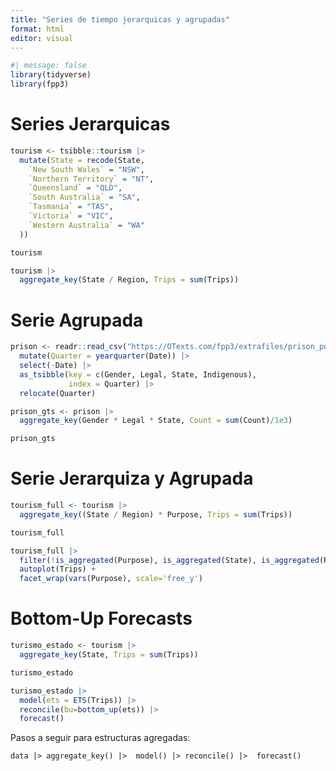 ```yaml
---
title: "Series de tiempo jerarquicas y agrupadas"
format: html
editor: visual
---
```


```r
#| message: false
library(tidyverse)
library(fpp3)
```

# Series Jerarquicas

```r
tourism <- tsibble::tourism |> 
  mutate(State = recode(State,
    `New South Wales` = "NSW",
    `Northern Territory` = "NT",
    `Queensland` = "QLD",
    `South Australia` = "SA",
    `Tasmania` = "TAS",
    `Victoria` = "VIC",
    `Western Australia` = "WA"
  ))

tourism
```

```r
tourism |> 
  aggregate_key(State / Region, Trips = sum(Trips))
```

# Serie Agrupada

```r
prison <- readr::read_csv("https://OTexts.com/fpp3/extrafiles/prison_population.csv") |>
  mutate(Quarter = yearquarter(Date)) |>
  select(-Date) |>
  as_tsibble(key = c(Gender, Legal, State, Indigenous),
             index = Quarter) |>
  relocate(Quarter)

prison_gts <- prison |>
  aggregate_key(Gender * Legal * State, Count = sum(Count)/1e3)

prison_gts
```

# Serie Jerarquiza y Agrupada

```r
tourism_full <- tourism |>
  aggregate_key((State / Region) * Purpose, Trips = sum(Trips))

tourism_full
```

```r
tourism_full |> 
  filter(!is_aggregated(Purpose), is_aggregated(State), is_aggregated(Region)) |> 
  autoplot(Trips) + 
  facet_wrap(vars(Purpose), scale='free_y')
```

# Bottom-Up Forecasts

```r
turismo_estado <- tourism |> 
  aggregate_key(State, Trips = sum(Trips))

turismo_estado
```

```r
turismo_estado |> 
  model(ets = ETS(Trips)) |> 
  reconcile(bu=bottom_up(ets)) |> 
  forecast()
```

Pasos a seguir para estructuras agregadas:

```         
data |> aggregate_key() |>  model() |> reconcile() |>  forecast()
```

```r

```
